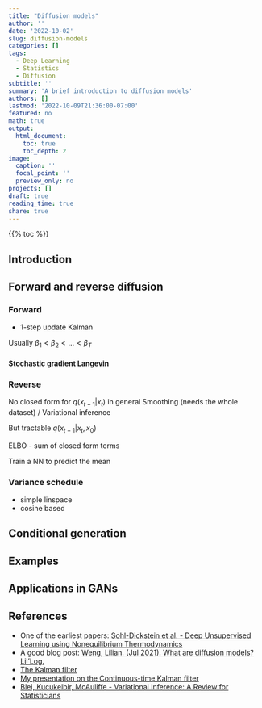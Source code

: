 ```yaml
---
title: "Diffusion models"
author: ''
date: '2022-10-02'
slug: diffusion-models
categories: []
tags:
  - Deep Learning
  - Statistics
  - Diffusion
subtitle: ''
summary: 'A brief introduction to diffusion models'
authors: []
lastmod: '2022-10-09T21:36:00-07:00'
featured: no
math: true
output:
  html_document:
    toc: true
    toc_depth: 2
image:
  caption: ''
  focal_point: ''
  preview_only: no
projects: []
draft: true
reading_time: true
share: true
---
```


{{% toc %}}
<!-- \tableofcontents -->

## Introduction

## Forward and reverse diffusion


### Forward

- 1-step update Kalman  

\begin{equation}
    q(x_t | x_{t-1}) = \mathcal{N}(\sqrt{1 - \beta_t}x_{t-1}, \beta_t \mathbf{I})
\end{equation}

Usually $\beta_1 < \beta_2 < ... < \beta_T$

#### Stochastic gradient Langevin


### Reverse

No closed form for $q(x_{t-1}|x_t)$ in general
Smoothing (needs the whole dataset) / Variational inference

But tractable $q(x_{t-1}|x_t, x_0)$

ELBO - sum of closed form terms


Train a NN to predict the mean

### Variance schedule

- simple linspace
- cosine based



## Conditional generation


## Examples

## Applications in GANs


## References

 - One of the earliest papers: [Sohl-Dickstein et al. - Deep Unsupervised Learning using Nonequilibrium Thermodynamics](https://arxiv.org/abs/1503.03585)  
 - A good blog post: [Weng, Lilian. (Jul 2021). What are diffusion models? Lil’Log.](https://lilianweng.github.io/posts/2021-07-11-diffusion-models/) 
 - [The Kalman filter](https://en.wikipedia.org/wiki/Kalman_filter)  
 - [My presentation on the Continuous-time Kalman filter](../../uploads/leban_andrej - continuous time kalman filter.pdf)  
 - [Blei, Kucukelbir, McAuliffe - Variational Inference: A Review for Statisticians](https://arxiv.org/abs/1601.00670)
 




